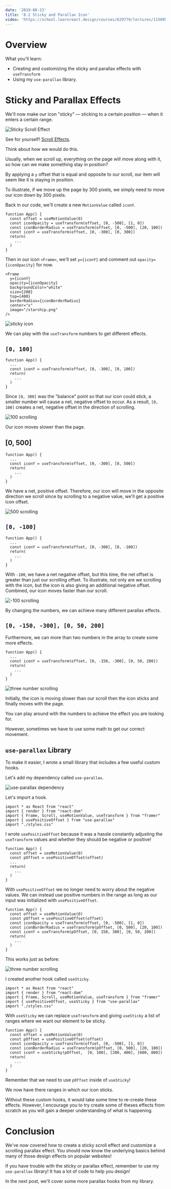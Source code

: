 ```yaml
---
date: '2019-08-23'
title: '8.2 Sticky and Parallax Icon'
video: 'https://school.learnreact.design/courses/629779/lectures/11509517'
---
```



# Overview

What you'll learn:

- Creating and customizing the sticky and parallax effects with `useTransform`
- Using my `use-parallax` library.

<CourseVideoLink to={props.pageContext.frontmatter.video} />

# Sticky and Parallax Effects

We'll now make our icon "sticky" — sticking to a certain position — when it enters a certain range.

![Sticky Scroll Effect](./stickyfinalresult.gif)

See for yourself! [Scroll Effects](https://fsgmd.csb.app/).

Think about how we would do this.

Usually, when we scroll up, everything on the page will move along with it, so how can we make something stay in position?

By applying a `y` offset that is equal and opposite to our scroll, our item will seem like it is staying in position.

To illustrate, if we move up the page by 300 pixels, we simply need to move our icon down by 300 pixels.

Back in our code, we'll create a new `MotionValue` called `iconY`.

```jsx{5}
function App() {
  const offset = useMotionValue(0)
  const iconOpacity = useTransform(offset, [0, -500], [1, 0])
  const iconBorderRadius = useTransform(offset, [0, -500], [20, 100])
  const iconY = useTransform(offset, [0, -300], [0, 300])
  return(
    ...
  )
}
```

Then in our icon `<Frame>`, we'll set `y={iconY}` and comment out `opacity={iconOpacity}` for now.

```jsx{2-3}
<Frame
  y={iconY}
  opacity={iconOpacity}
  backgroundColor="white"
  size={200}
  top={400}
  borderRadius={iconBorderRadius}
  center="x"
  image="/starship.png"
/>
```

![sticky icon](./icony1.gif)

We can play with the `useTransform` numbers to get different effects.

## `[0, 100]`

```jsx{3}
function App() {
  ...
  const iconY = useTransform(offset, [0, -300], [0, 100])
  return(
    ...
  )
}
```

Since `[0, 300]` was the "balance" point so that our icon could stick, a smaller number will cause a net, negative offset to occur. As a result, `[0, 100]` creates a net, negative offset in the direction of scrolling.

![100 scrolling](./100.gif)

Our icon moves slower than the page.

## [0, 500]

```jsx{3}
function App() {
  ...
  const iconY = useTransform(offset, [0, -300], [0, 500])
  return(
    ...
  )
}
```

We have a net, positive offset. Therefore, our icon will move in the opposite direction we scroll since by scrolling to a negative value, we'll get a positive icon offset.

![500 scrolling](./500.gif)

## `[0, -100]`

```jsx{3}
function App() {
  ...
  const iconY = useTransform(offset, [0, -300], [0, -100])
  return(
    ...
  )
}
```

With `-100`, we have a net negative offset, but this time, the net offset is greater than just our scrolling offset. To illustrate, not only are we scrolling with the icon, but the icon is also giving an additional negative offset. Combined, our icon moves faster than our scroll.

![-100 scrolling](./-100.gif)

By changing the numbers, we can achieve many different parallax effects.

## `[0, -150, -300], [0, 50, 200]`

Furthermore, we can more than two numbers in the array to create some more effects.

```jsx{3}
function App() {
  ...
  const iconY = useTransform(offset, [0, -150, -300], [0, 50, 200])
  return(
    ...
  )
}
```

![three number scrolling](./threenumbers.gif)

Initially, the icon is moving slower than our scroll then the icon sticks and finally moves with the page.

You can play around with the numbers to achieve the effect you are looking for.

However, sometimes we have to use some math to get our correct movement.

## `use-parallax` Library

To make it easier, I wrote a small library that includes a few useful custom hooks.

Let's add my dependency called `use-parallax`.

![use-parallax dependency](./useparallax.png)

Let's import a hook.

```jsx{4}
import * as React from "react"
import { render } from "react-dom"
import { Frame, Scroll, useMotionValue, useTransform } from "framer"
import { usePositiveOffset } from "use-parallax"
import "./styles.css"
```

I wrote `usePositiveOffset` because it was a hassle constantly adjusting the `useTransform` values and whether they should be negative or positive!

```jsx{2}
function App() {
  const offset = useMotionValue(0)
  const pOffset = usePositiveOffset(offset)
  ...
  return(
    ...
  )
}
```

With `usePositiveOffset` we no longer need to worry about the negative values. We can instead use positive numbers in the range as long as our input was initialized with `usePositiveOffset`.

```jsx{4-5}
function App() {
  const offset = useMotionValue(0)
  const pOffset = usePositiveOffset(offset)
  const iconOpacity = useTransform(offset, [0, -500], [1, 0])
  const iconBorderRadius = useTransform(pOffset, [0, 500], [20, 100])
  const iconY = useTransform(pOffset, [0, 150, 300], [0, 50, 200])
  return(
    ...
  )
}
```

This works just as before:

![three number scrolling](./threenumbers.gif)

I created another hook called `useSticky`.

```jsx{4}
import * as React from "react"
import { render } from "react-dom"
import { Frame, Scroll, useMotionValue, useTransform } from "framer"
import { usePositiveOffset, useSticky } from "use-parallax"
import "./styles.css"
```

With `useSticky` we can replace `useTransform` and giving `useSticky` a list of ranges where we want our element to be sticky.

```jsx{5}
function App() {
  const offset = useMotionValue(0)
  const pOffset = usePositiveOffset(offset)
  const iconOpacity = useTransform(offset, [0, -500], [1, 0])
  const iconBorderRadius = useTransform(pOffset, [0, 500], [20, 100])
  const iconY = useSticky(pOffset,  [0, 100], [200, 400], [600, 800])
  return(
    ...
  )
}
```

Remember that we need to use `pOffset` inside of `useSticky`!

We now have there ranges in which our icon sticks.

Without these custom hooks, it would take some time to re-create these effects. However, I encourage you to try create some of theses effects from scratch as you will gain a deeper understanding of what is happening.

# Conclusion

We've now covered how to create a sticky scroll effect and customize a scrolling parallax effect. You should now know the underlying basics behind many of those design effects on popular websites!

If you have trouble with the sticky or parallax effect, remember to use my `use-parallax` library! It has a lot of code to help you design!

In the next post, we'll cover some more parallax hooks from my library.
